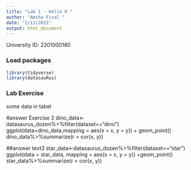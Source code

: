 ```yaml
---
title: "Lab 1 - Hello R "
author: "Amsha Fisal "
date: "2/13/2021"
output: html_document
---
```


University ID: 2201000180 

### Load packages

```r
library(tidyverse) 
library(datasauRus)
```


### Lab Exercise

some data in tabel

#answer Exercise 2
dino_data<-datasaurus_dozen%>%filter(dataset=="dino")
ggplot(data=dino_data,mapping = aes(x = x, y = y)) + geom_point()
 dino_data%>%summarize(r = cor(x, y))
 
##answer text3
star_data<-datasaurus_dozen%>%filter(dataset=="star")
ggplot(data = star_data, mapping = aes(x = x, y = y)) +geom_point()
 star_data%>%summarize(r = cor(x, y))
 